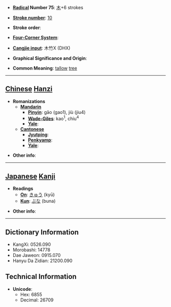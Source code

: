 * '''[[Wiktionary:Chinese radical index| Radical]] Number 75''': [[Wiktionary:Chinese radical index 木|木]]+6 strokes

* '''[[Wiktionary:Chinese total strokes index|Stroke number]]''': [[Wiktionary:Chinese total strokes index 10|10]]

* '''Stroke order''': 

* '''[[Wiktionary:Chinese four corner index|Four-Corner System]]''': 

* '''[[Wiktionary:Chinese Cangjie index|Cangjie input]]''': 木竹X (DHX)

* '''Graphical Significance and Origin''': 

* '''Common Meaning''': [[tallow]] [[tree]]

----

== [[Chinese]] [[Hanzi]] ==

* '''Romanizations'''
** '''[[Mandarin]]'''
*** '''[[Pinyin]]''': gāo (gao1), jiù (jiu4)
*** '''[[Wade-Giles]]''': kao<sup>1</sup>, chiu<sup>4</sup>
*** '''[[Yale]]''': 
** '''[[Cantonese]]'''
*** '''[[Jyutping]]''':
*** '''[[Penkyamp]]''': 
*** '''[[Yale]]''': 

* '''Other info''': 

----

== [[Japanese]] [[Kanji]] ==

* '''Readings'''
** '''[[On]]''': [[きゅう]] (kyū)
** '''[[Kun]]''': [[ぶな]] (buna)

* '''Other info''':  

----

== Dictionary Information ==

* KangXi: 0526.090
* Morobashi: 14778
* Dae Jaweon: 0915.070
* Hanyu Da Zidian: 21200.090

== Technical Information ==

* '''Unicode''':
** Hex: 6855
** Decimal: 26709